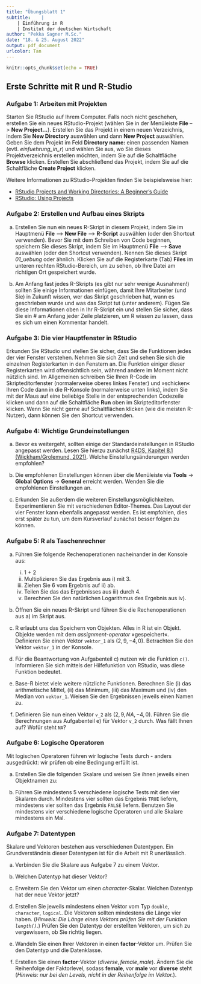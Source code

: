```yaml
---
title: "Übungsblatt 1"
subtitle:    |
    | Einführung in R
    | Institut der deutschen Wirtschaft
author: "Pekka Sagner M.Sc."
date: "18. & 25. August 2022"
output: pdf_document
urlcolor: Tan
---
```


```r
knitr::opts_chunk$set(echo = TRUE)
```

## Erste Schritte mit R und R-Studio

### Aufgabe 1: Arbeiten mit Projekten

Starten Sie RStudio auf Ihrem Computer. Falls noch nicht geschehen, erstellen Sie ein neues RStudio-Projekt (wählen Sie in der Menüleiste **File** –> **New Project...**). Erstellen Sie das Projekt in einem neuen Verzeichnis, indem Sie **New Directory** auswählen und dann **New Project** auswählen. Geben Sie dem Projekt im Feld **Directory name:** einen passenden Namen (evtl. *einfuehrung_in_r*) und wählen Sie aus, wo Sie dieses Projektverzeichnis erstellen möchten, indem Sie auf die Schaltfläche **Browse** klicken. Erstellen Sie abschließend das Projekt, indem Sie auf die Schaltfläche **Create Project** klicken.

Weitere Informationen zu RStudio-Projekten finden Sie beispielsweise hier:

+ [RStudio Projects and Working Directories: A Beginner’s Guide](https://martinctc.github.io/blog/rstudio-projects-and-working-directories-a-beginner's-guide/)
+ [RStudio: Using Projects](https://support.rstudio.com/hc/en-us/articles/200526207-Using-Projects)

### Aufgabe 2: Erstellen und Aufbau eines Skripts

a) Erstellen Sie nun ein neues R-Skript in diesem Projekt, indem Sie im Hauptmenü **File** –> **New File** –> **R-Script** auswählen (oder den Shortcut verwenden). Bevor Sie mit dem Schreiben von Code beginnen, speichern Sie dieses Skript, indem Sie im Hauptmenü **File** –> **Save** auswählen (oder den Shortcut verwenden). Nennen Sie dieses Skript *01_uebung* oder ähnlich. Klicken Sie auf die Registerkarte (Tab) **Files** im unteren rechten RStudio-Bereich, um zu sehen, ob Ihre Datei am richtigen Ort gespeichert wurde. 

b) Am Anfang fast jedes R-Skripts (es gibt nur sehr wenige Ausnahmen!) sollten Sie einige Informationen einfügen, damit Ihre Mitarbeiter (und Sie) in Zukunft wissen, wer das Skript geschrieben hat, wann es geschrieben wurde und was das Skript tut (unter anderem). Fügen Sie diese Informationen oben in Ihr R-Skript ein und stellen Sie sicher, dass Sie ein # am Anfang jeder Zeile platzieren, um R wissen zu lassen, dass es sich um einen Kommentar handelt.

### Aufgabe 3: Die vier Hauptfenster in RStudio

Erkunden Sie RStudio und stellen Sie sicher, dass Sie die Funktionen jedes der vier Fenster verstehen. Nehmen Sie sich Zeit und sehen Sie sich die einzelnen Registerkarten in den Fenstern an. Die Funktion einiger dieser Registerkarten wird offensichtlich sein, während andere im Moment nicht nützlich sind. Im Allgemeinen schreiben Sie Ihren R-Code im Skripteditorfenster (normalerweise oberes linkes Fenster) und &raquo;schicken&laquo; Ihren Code dann in die R-Konsole (normalerweise unten links), indem Sie mit der Maus auf eine beliebige Stelle in der entsprechenden Codezeile klicken und dann auf die Schaltfläche **Run** oben im Skripteditorfenster klicken. Wenn Sie nicht gerne auf Schaltflächen klicken (wie die meisten R-Nutzer), dann können Sie den Shortcut verwenden.


### Aufgabe 4: Wichtige Grundeinstellungen

a) Bevor es weitergeht, sollten einige der Standardeinstellungen in RStudio angepasst werden. Lesen Sie hierzu zunächst [R4DS, Kapitel 8.1 (Wickham/Grolemund, 2021)](https://r4ds.had.co.nz/workflow-projects.html). Welche Einstellungsänderungen werden empfohlen?

b) Die empfohlenen Einstellungen können über die Menüleiste via **Tools** -> **Global Options** -> **General** erreicht werden. Wenden Sie die empfohlenen Einstellungen an.

c) Erkunden Sie außerdem die weiteren Einstellungsmöglichkeiten. Experimentieren Sie mit verschiedenen Editor-Themes. Das Layout der vier Fenster kann ebenfalls angepasst werden. Es ist empfohlen, dies erst später zu tun, um dem Kursverlauf zunächst besser folgen zu können.


### Aufgabe 5: R als Taschenrechner

a) Führen Sie folgende Rechenoperationen nacheinander in der Konsole aus:
    i) 1 + 2
    ii) Multiplizieren Sie das Ergebnis aus i) mit 3.
    iii) Ziehen Sie 6 vom Ergebnis auf ii) ab.
    iv) Teilen Sie das das Ergebnisses aus iii) durch 4.
    v) Berechnen Sie den natürlichen Logarithmus des Ergebnis aus iv).

b) Öffnen Sie ein neues R-Skript und führen Sie die Rechenoperationen aus a) im Skript aus.

c) R erlaubt uns das Speichern von Objekten. Alles in R ist ein Objekt. Objekte werden mit dem *assignment-operator* &raquo;gespeichert&laquo;. Definieren Sie einen Vektor `vektor_1` als
$(2,9,-4,0).$ Betrachten Sie den Vektor `vektor_1` in der Konsole.

d) Für die Beantwortung von Aufgabenteil c) nutzen wir die Funktion `c()`. Informieren Sie sich mittels der Hilfefunktion von RStudio, was diese Funktion bedeutet.

e) Base-R bietet viele weitere nützliche Funktionen. Berechnen Sie (i) das arithmetische Mittel, (ii) das Minimum, (iii) das Maximum und (iv) den Median von `vektor_1`. Weisen Sie den Ergebnissen jeweils einen Namen zu.

f) Definieren Sie nun einen Vektor `v_2` als $(2,9,NA,-4,0).$ Führen Sie die Berechnungen aus Aufgabenteil e) für Vektor `v_2` durch. Was fällt Ihnen auf? Wofür steht `NA`?

### Aufgabe 6: Logische Operatoren

Mit logischen Operatoren führen wir logische Tests durch - anders ausgedrückt: wir prüfen ob eine Bedingung erfüllt ist.

a) Erstellen Sie die folgenden Skalare und weisen Sie ihnen jeweils einen Objektnamen zu:

\begin{center}
$3$, $\pi$, $e$, $\log(10)$
\end{center}

b) Führen Sie mindestens 5 verschiedene logische Tests mit den vier Skalaren durch. Mindestens vier sollten das Ergebnis `TRUE` liefern, mindestens vier sollten das Ergebnis `FALSE` liefern. Benutzen Sie mindestens vier verschiedene logische Operatoren und alle Skalare mindestens ein Mal.

### Aufgabe 7: Datentypen

Skalare und Vektoren bestehen aus verschiedenen Datentypen. Ein Grundverständnis dieser Datentypen ist für die Arbeit mit R unerlässlich.

a) Verbinden Sie die Skalare aus Aufgabe 7 zu einem Vektor. 

b) Welchen Datentyp hat dieser Vektor?

c) Erweitern Sie den Vektor um einen *character*-Skalar. Welchen Datentyp hat der neue Vektor jetzt?

d) Erstellen Sie jeweils mindestens einen Vektor vom Typ `double`, `character`, `logical`. Die Vektoren sollten mindestens die Länge vier haben. (*Hinweis: Die Länge eines Vektors prüfen Sie mit der Funktion `length()`.*) Prüfen Sie den Datentyp der erstellten Vektoren, um sich zu vergewissern, ob Sie richtig liegen.

e) Wandeln Sie einen Ihrer Vektoren in einen **factor**-Vektor um. Prüfen Sie den Datentyp und die Datenklasse.

f) Erstellen Sie einen **factor**-Vektor $(diverse, female, male)$. Ändern Sie die Reihenfolge der Faktorlevel, sodass **female**, vor **male** vor **diverse** steht (*Hinweis: nur bei den Levels, nicht in der Reihenfolge im Vektor.*). 
